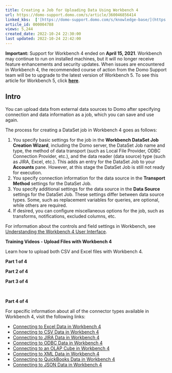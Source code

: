 ```yaml
---
title: Creating a Job for Uploading Data Using Workbench 4
url: https://domo-support.domo.com/s/article/360046856414
linked_kbs:  ['[https://domo-support.domo.com/s/knowledge-base/](https://domo-support.domo.com/s/knowledge-base/)', '[https://domo-support.domo.com/s/](https://domo-support.domo.com/s/)', '[https://domo-support.domo.com/s/topic/0TO5w000000ZammGAC](https://domo-support.domo.com/s/topic/0TO5w000000ZammGAC)', '[https://domo-support.domo.com/s/topic/0TO5w000000ZaoPGAS](https://domo-support.domo.com/s/topic/0TO5w000000ZaoPGAS)', '[https://domo-support.domo.com/s/topic/0TO5w000000ZapSGAS](https://domo-support.domo.com/s/topic/0TO5w000000ZapSGAS)', '[https://domo-support.domo.com/s/article/360042932674](https://domo-support.domo.com/s/article/360042932674)', '[https://domo-support.domo.com/s/article/360047403773](https://domo-support.domo.com/s/article/360047403773)', '[https://domo-support.domo.com/s/article/360047499333](https://domo-support.domo.com/s/article/360047499333)', '[https://domo-support.domo.com/s/article/360047496473](https://domo-support.domo.com/s/article/360047496473)', '[https://domo-support.domo.com/s/article/360046860074](https://domo-support.domo.com/s/article/360046860074)', '[https://domo-support.domo.com/s/article/360047499793](https://domo-support.domo.com/s/article/360047499793)', '[https://domo-support.domo.com/s/article/360047496273](https://domo-support.domo.com/s/article/360047496273)', '[https://domo-support.domo.com/s/article/360046860474](https://domo-support.domo.com/s/article/360046860474)', '[https://domo-support.domo.com/s/article/360046860414](https://domo-support.domo.com/s/article/360046860414)', '[https://domo-support.domo.com/s/article/360046860134](https://domo-support.domo.com/s/article/360046860134)', '[https://domo-support.domo.com/s/article/360046856414](https://domo-support.domo.com/s/article/360046856414)', '[https://domo-support.domo.com/s/topic/0TO5w000000ZapSGAS/workbench-4](https://domo-support.domo.com/s/topic/0TO5w000000ZapSGAS/workbench-4)', '[https://domo-support.domo.com/s/article/360043429933](https://domo-support.domo.com/s/article/360043429933)', '[https://domo-support.domo.com/s/article/360043429953](https://domo-support.domo.com/s/article/360043429953)', '[https://domo-support.domo.com/s/article/360042925494](https://domo-support.domo.com/s/article/360042925494)', '[https://domo-support.domo.com/s/article/4408174643607](https://domo-support.domo.com/s/article/4408174643607)', '[https://domo-support.domo.com/s/article/360043429913](https://domo-support.domo.com/s/article/360043429913)', '[https://domo-support.domo.com/s/login/](https://domo-support.domo.com/s/login/)']
article_id: 000004788
views: 5,244
created_date: 2022-10-24 22:30:00
last updated: 2022-10-24 22:42:00
---
```









**Important:** Support for Workbench 4 ended on **April 15, 2021**. Workbench may continue to run on installed machines, but it will no longer receive feature enhancements and security updates. When issues are encountered in Workbench 4, the recommended course of action from the Domo Support team will be to upgrade to the latest version of Workbench 5. To see this article for Workbench 5, click [**here**](/s/article/360042932674).



Intro
-----


You can upload data from external data sources to Domo after specifying connection and data information as a job, which you can save and use again.


The process for creating a DataSet job in Workbench 4 goes as follows:


1. You specify basic settings for the job in the **Workbench DataSet Job Creation Wizard**, including the Domo server, the DataSet Job name and type, the method of data transport (such as Local File Provider, ODBC Connection Provider, etc.), and the data reader (data source) type (such as JIRA, Excel, etc.). This adds an entry for the DataSet Job to your **Accounts** pane. However, at this stage the DataSet Job is still not ready for execution.
2. You specify connection information for the data source in the **Transport Method** settings for the DataSet Job.
3. You specify additional settings for the data source in the **Data Source** settings for the DataSet Job. These settings differ between data source types. Some, such as replacement variables for queries, are optional, while others are required.
4. If desired, you can configure miscellaneous options for the job, such as transforms, notifications, excluded columns, etc.


For information about the controls and field settings in Workbench, see [Understanding the Workbench 4 User Interface](/s/article/360047403773 "Understanding the Workbench 4 User Interface").


**Training Videos - Upload Files with Workbench 4**


Learn how to upload both CSV and Excel files with Workbench 4.


**Part 1 of 4**


  


**Part 2 of 4**


  


**Part 3 of 4**


  


**Part 4 of 4**


  


For specific information about all of the connector types available in Workbench 4, visit the following links:


* [Connecting to Excel Data in Workbench 4](/s/article/360047499333 "Connecting to Excel Data in Workbench 4")
* [Connecting to CSV Data in Workbench 4](/s/article/360047496473 "Connecting to CSV Data in Workbench 4")
* [Connecting to JIRA Data in Workbench 4](/s/article/360046860074 "Connecting to JIRA Data in Workbench 4")
* [Connecting to ODBC Data in Workbench 4](/s/article/360047499793 "Connecting to ODBC Data in Workbench 4")
* [Connecting to an OLAP Cube in Workbench 4](/s/article/360047496273 "Connecting to an OLAP Cube in Workbench 4")
* [Connecting to XML Data in Workbench 4](/s/article/360046860474 "Connecting to XML Data in Workbench 4")
* [Connecting to QuickBooks Data in Workbench 4](/s/article/360046860414 "Connecting to QuickBooks Data in Workbench 4")
* [Connecting to JSON Data in Workbench 4](/s/article/360046860134 "Connecting to JSON Data in Workbench 4")
